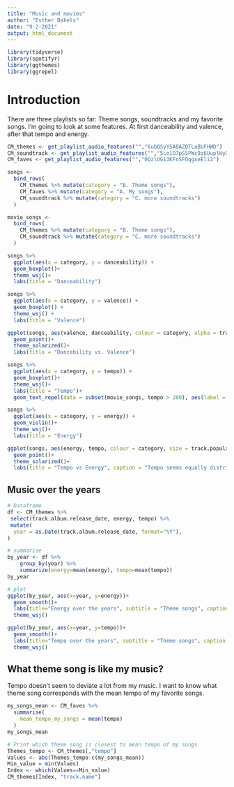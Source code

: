 ```yaml
---
title: "Music and movies"
author: "Esther Bakels"
date: "9-2-2021"
output: html_document
---
```


```r
library(tidyverse)
library(spotifyr)
library(ggthemes)
library(ggrepel)
```

# Introduction

There are three playlists so far: Theme songs, soundtracks and my favorite songs. I'm going to look at some features. At first danceability and valence, after that tempo and energy.  

```r
CM_themes <- get_playlist_audio_features("","6ubQSyY5AOAZOTLaBUFHWD")
CM_soundtrack <- get_playlist_audio_features("","5Lo1O7pS5PWc9z6UuplHyX")
CM_faves <- get_playlist_audio_features("","0QzlUG13KFnSFOqgxeEli2")
```

```r
songs <-
  bind_rows(
    CM_themes %>% mutate(category = "B. Theme songs"),
    CM_faves %>% mutate(category = "A. My songs"),
    CM_soundtrack %>% mutate(category = "C. more soundtracks")
  )
```
```r
movie_songs <-
  bind_rows(
    CM_themes %>% mutate(category = "B. Theme songs"),
    CM_soundtrack %>% mutate(category = "C. more soundtracks")
  )
```


```r
songs %>%
  ggplot(aes(x = category, y = danceability)) +
  geom_boxplot()+
  theme_wsj()+
  labs(title = "Danceability")
```

```r
songs %>%
  ggplot(aes(x = category, y = valence)) +
  geom_boxplot() +
  theme_wsj() +
  labs(title = "Valence")
```
```r
ggplot(songs, aes(valence, danceability, colour = category, alpha = track.popularity)) + 
  geom_point()+
  theme_solarized()+
  labs(title = "Dancebility vs. Valence")
```

```r
songs %>%
  ggplot(aes(x = category, y = tempo)) +
  geom_boxplot()+
  theme_wsj()+
  labs(title = "Tempo")+
  geom_text_repel(data = subset(movie_songs, tempo > 200), aes(label = track.name), size=3)
```

```r
songs %>%
  ggplot(aes(x = category, y = energy)) +
  geom_violin()+
  theme_wsj()+
  labs(title = "Energy")
```



```r
ggplot(songs, aes(energy, tempo, colour = category, size = track.popularity)) + 
  geom_point()+
  theme_solarized()+
  labs(title = "Tempo vs Energy", caption = "Tempo seems equally distributed for all the three playlists, unlike the other features.")
```
## Music over the years

```r
# Dataframe
df <- CM_themes %>%
 select(track.album.release_date, energy, tempo) %>%
 mutate(
  year = as.Date(track.album.release_date, format="%Y"),
)

# summarize
by_year <- df %>%
    group_by(year) %>%
    summarize(energy=mean(energy), tempo=mean(tempo))
by_year

# plot
ggplot(by_year, aes(x=year, y=energy))+
  geom_smooth()+
  labs(title="Energy over the years", subtitle = "Theme songs", caption = "Energy seems to descend over the years.")+
  theme_wsj()

```

```r
ggplot(by_year, aes(x=year, y=tempo))+
  geom_smooth()+
  labs(title="Tempo over the years", subtitle = "Theme songs", caption = "Tempo has a steady mean.")+
  theme_wsj()
```

## What theme song is like my music?
Tempo doesn't seem to deviate a lot from my music. I want to know what theme song corresponds with the mean tempo of my favorite songs.

```r
my_songs_mean <- CM_faves %>%
  summarise(
    mean_tempo_my_songs = mean(tempo)
  )
my_songs_mean
```
```r
# Print which theme song is closest to mean tempo of my songs
Themes_tempo <- CM_themes[,"tempo"]
Values <- abs(Themes_tempo-c(my_songs_mean))
Min_value = min(Values)
Index <- which(Values==Min_value)
CM_themes[Index, "track.name"]
```


